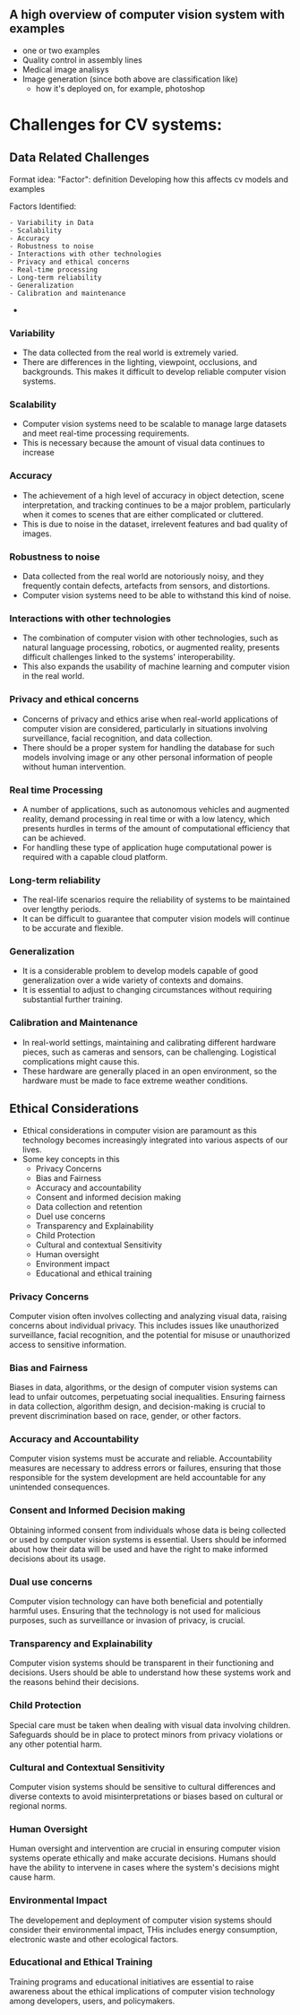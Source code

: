 
## A high overview of computer vision system with examples
- one or two examples
- Quality control in assembly lines
- Medical image analisys
- Image generation (since both above are classification like)
	- how it's deployed on, for example, photoshop

# Challenges for CV systems: 

## Data Related Challenges

Format idea:
	"Factor": definition
	 Developing how this affects cv models and examples

Factors Identified:

	- Variability in Data
	- Scalability
	- Accuracy
	- Robustness to noise
	- Interactions with other technologies
	- Privacy and ethical concerns
	- Real-time processing
	- Long-term reliability
	- Generalization
	- Calibration and maintenance
- 
### Variability
- The data collected from the real world is extremely varied. 
- There are differences in the lighting, viewpoint, occlusions, and backgrounds. This makes it difficult to develop reliable computer vision systems.

### Scalability
- Computer vision systems need to be scalable to manage large datasets and meet real-time processing requirements.
- This is necessary because the amount of visual data continues to increase

### Accuracy
- The achievement of a high level of accuracy in object detection, scene interpretation, and tracking continues to be a major problem, particularly when it comes to scenes that are either complicated or cluttered.
- This is due to noise in the dataset, irrelevent features and bad quality of images.

### Robustness to noise
- Data collected from the real world are notoriously noisy, and they frequently contain defects, artefacts from sensors, and distortions. 
- Computer vision systems need to be able to withstand this kind of noise.

### Interactions with other technologies
- The combination of computer vision with other technologies, such as natural language processing, robotics, or augmented reality, presents difficult challenges linked to the systems' interoperability.
- This also expands the usability of machine learning and computer vision in the real world. 

### Privacy and ethical concerns
- Concerns of privacy and ethics arise when real-world applications of computer vision are considered, particularly in situations involving surveillance, facial recognition, and data collection.
- There should be a proper system for handling the database for such models involving image or any other personal information of people without human intervention.

### Real time Processing
- A number of applications, such as autonomous vehicles and augmented reality, demand processing in real time or with a low latency, which presents hurdles in terms of the amount of computational efficiency that can be achieved.
-  For handling these type of application huge computational power is required with a capable cloud platform.

### Long-term reliability
- The real-life scenarios require the reliability of systems to be maintained over lengthy periods. 
- It can be difficult to guarantee that computer vision models will continue to be accurate and flexible.

### Generalization
- It is a considerable problem to develop models capable of good generalization over a wide variety of contexts and domains. 
- It is essential to adjust to changing circumstances without requiring substantial further training.

### Calibration and Maintenance
- In real-world settings, maintaining and calibrating different hardware pieces, such as cameras and sensors, can be challenging. Logistical complications might cause this.
- These hardware are generally placed in an open environment, so the hardware must be made to face extreme weather conditions.


## Ethical Considerations
- Ethical considerations in computer vision are paramount as this technology becomes increasingly integrated into various aspects of our lives.
- Some key concepts in this
	- Privacy Concerns
	- Bias and Fairness
	- Accuracy and accountability
	- Consent and informed decision making
	- Data collection and retention
	- Duel use concerns
	- Transparency and Explainability
	- Child Protection
	- Cultural and contextual Sensitivity
	- Human oversight
	- Environment impact
	- Educational and ethical training

### Privacy Concerns
Computer vision often involves collecting and analyzing visual data, raising concerns about individual privacy. This includes issues like unauthorized surveillance, facial recognition, and the potential for misuse or unauthorized access to sensitive information.

### Bias and Fairness
Biases in data, algorithms, or the design of computer vision systems can lead to unfair outcomes, perpetuating social inequalities. Ensuring fairness in data collection, algorithm design, and decision-making is crucial to prevent discrimination based on race, gender, or other factors.

### Accuracy and Accountability
Computer vision systems must be accurate and reliable. Accountability measures are necessary to address errors or failures, ensuring that those responsible for the system development are held accountable for any unintended consequences.

### Consent and Informed Decision making
Obtaining informed consent from individuals whose data is being collected or used by computer vision systems is essential. Users should be informed about how their data will be used and have the right to make informed decisions about its usage.

### Dual use concerns
Computer vision technology can have both beneficial and potentially harmful uses. Ensuring that the technology is not used for malicious purposes, such as surveillance or invasion of privacy, is crucial.

### Transparency and Explainability
Computer vision systems should be transparent in their functioning and decisions. Users should be able to understand how these systems work and the reasons behind their decisions.
### Child Protection
Special care must be taken when dealing with visual data involving children. Safeguards should be in place to protect minors from privacy violations or any other potential harm.

### Cultural and Contextual Sensitivity
Computer vision systems should be sensitive to cultural differences and diverse contexts to avoid misinterpretations or biases based on cultural or regional norms.

### Human Oversight
Human oversight and intervention are crucial in ensuring computer vision systems operate ethically and make accurate decisions.
Humans should have the ability to intervene in cases where the system's decisions might cause harm.

### Environmental Impact
The developement and deployment of computer vision systems should consider their environmental impact, THis includes energy consumption, electronic waste and other ecological factors.

### Educational and Ethical Training
Training programs and educational initiatives are essential to raise awareness about the ethical implications of computer vision technology among developers, users, and policymakers.
